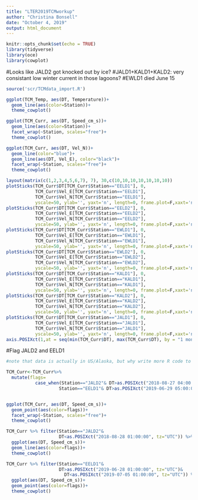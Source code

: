 ```yaml
---
title: "LTER2019TCMworkup"
author: "Christina Bonsell"
date: "October 4, 2019"
output: html_document
---
```


```r
knitr::opts_chunk$set(echo = TRUE)
library(tidyverse)
library(oce)
library(cowplot)
```

#Looks like JALD2 got knocked out by ice?
#JALD1+KALD1+KALD2: very consistant low winter current in those lagoons?
#EWLD1 died June 15

```r
source('scr/TCMdata_import.R')

ggplot(TCM_Temp, aes(DT, Temperature))+
  geom_line(aes(color=Station))+
  theme_cowplot()

ggplot(TCM_Curr, aes(DT, Speed_cm_s))+
  geom_line(aes(color=Station))+
  facet_wrap(~Station, scales="free")+
  theme_cowplot()

ggplot(TCM_Curr, aes(DT, Vel_N))+
  geom_line(color="blue")+
  geom_line(aes(DT, Vel_E), color="black")+
  facet_wrap(~Station, scales="free")+
  theme_cowplot()
```

```r
layout(matrix(c(1,2,3,4,5,6,7), 7), 30,c(10,10,10,10,10,10,10))
plotSticks(TCM_Curr$DT[TCM_Curr$Station=="EELD1"], 0, 
           TCM_Curr$Vel_E[TCM_Curr$Station=="EELD1"], 
           TCM_Curr$Vel_N[TCM_Curr$Station=="EELD1"], 
           yscale=50, ylab='', yaxt='n', length=0, frame.plot=F,xaxt='n')
plotSticks(TCM_Curr$DT[TCM_Curr$Station=="EELD2"], 0, 
           TCM_Curr$Vel_E[TCM_Curr$Station=="EELD2"], 
           TCM_Curr$Vel_N[TCM_Curr$Station=="EELD2"], 
           yscale=50, ylab='', yaxt='n', length=0, frame.plot=F,xaxt='n')
plotSticks(TCM_Curr$DT[TCM_Curr$Station=="EWLD1"], 0, 
           TCM_Curr$Vel_E[TCM_Curr$Station=="EWLD1"], 
           TCM_Curr$Vel_N[TCM_Curr$Station=="EWLD1"], 
           yscale=50, ylab='', yaxt='n', length=0, frame.plot=F,xaxt='n')
plotSticks(TCM_Curr$DT[TCM_Curr$Station=="EWLD2"], 0, 
           TCM_Curr$Vel_E[TCM_Curr$Station=="EWLD2"], 
           TCM_Curr$Vel_N[TCM_Curr$Station=="EWLD2"], 
           yscale=50, ylab='', yaxt='n', length=0, frame.plot=F,xaxt='n')
plotSticks(TCM_Curr$DT[TCM_Curr$Station=="KALD1"], 0, 
           TCM_Curr$Vel_E[TCM_Curr$Station=="KALD1"], 
           TCM_Curr$Vel_N[TCM_Curr$Station=="KALD1"], 
           yscale=50, ylab='', yaxt='n', length=0, frame.plot=F,xaxt='n')
plotSticks(TCM_Curr$DT[TCM_Curr$Station=="KALD2"], 0, 
           TCM_Curr$Vel_E[TCM_Curr$Station=="KALD2"], 
           TCM_Curr$Vel_N[TCM_Curr$Station=="KALD2"], 
           yscale=50, ylab='', yaxt='n', length=0, frame.plot=F,xaxt='n')
plotSticks(TCM_Curr$DT[TCM_Curr$Station=="JALD1"], 0, 
           TCM_Curr$Vel_E[TCM_Curr$Station=="JALD1"], 
           TCM_Curr$Vel_N[TCM_Curr$Station=="JALD1"], 
           yscale=50, ylab='', yaxt='n', length=0, frame.plot=F,xaxt='n')
axis.POSIXct(1,at = seq(min(TCM_Curr$DT), max(TCM_Curr$DT), by = "1 months"), format = "%b")

```


#Flag JALD2 and EELD1

```r
#note that data is actually in US/Alaska, but why write more R code to deal with that?

TCM_Curr<-TCM_Curr%>%
  mutate(flags=
           case_when(Station=="JALD2"& DT>as.POSIXct("2018-08-27 04:00:00", tz="UTC")~"BAD",
                    Station=="EELD1"& DT>as.POSIXct("2019-06-29 05:00:00", tz="UTC")&DT<as.POSIXct("2019-07-04 20:00:00", tz="UTC") ~"QM"))


ggplot(TCM_Curr, aes(DT, Speed_cm_s))+
  geom_point(aes(color=flags))+
  facet_wrap(~Station, scales="free")+
  theme_cowplot()

TCM_Curr %>% filter(Station=="JALD2"&
                    DT<as.POSIXct("2018-08-28 01:00:00", tz="UTC")) %>% 
  ggplot(aes(DT, Speed_cm_s))+
  geom_line(aes(color=flags))+
  theme_cowplot()

TCM_Curr %>% filter(Station=="EELD1"&
                    DT>as.POSIXct("2019-06-28 01:00:00", tz="UTC")&
                      DT<as.POSIXct("2019-07-05 01:00:00", tz="UTC")) %>% 
  ggplot(aes(DT, Speed_cm_s))+
  geom_point(aes(color=flags))+
  theme_cowplot()


```

